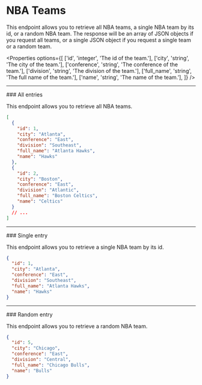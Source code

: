 
# NBA Teams

This endpoint allows you to retrieve all NBA teams, a single NBA team by its id, or a random NBA team. The response will be an array of JSON objects if you request all teams, or a single JSON object if you request a single team or a random team.

<Properties
  options={[
    ['id', 'integer', 'The id of the team.'],
    ['city', 'string', 'The city of the team.'],
    ['conference', 'string', 'The conference of the team.'],
    ['division', 'string', 'The division of the team.'],
    ['full_name', 'string', 'The full name of the team.'],
    ['name', 'string', 'The name of the team.'],
  ]}
/>

<Hr />
### All entries

<EndpointDetails path="/nba-teams" />

This endpoint allows you to retrieve all NBA teams.

```json filename="Response"
[
  {
    "id": 1,
    "city": "Atlanta",
    "conference": "East",
    "division": "Southeast",
    "full_name": "Atlanta Hawks",
    "name": "Hawks"
  },
  {
    "id": 2,
    "city": "Boston",
    "conference": "East",
    "division": "Atlantic",
    "full_name": "Boston Celtics",
    "name": "Celtics"
  }
  // ...
]
```

<Hr />
### Single entry

<EndpointDetails path="/nba-teams/<id>" />

This endpoint allows you to retrieve a single NBA team by its id.

```json filename="Response"
{
  "id": 1,
  "city": "Atlanta",
  "conference": "East",
  "division": "Southeast",
  "full_name": "Atlanta Hawks",
  "name": "Hawks"
}
```

<Hr />
### Random entry

<EndpointDetails path="/nba-teams/random" />

This endpoint allows you to retrieve a random NBA team.

```json filename="Response"
{
  "id": 5,
  "city": "Chicago",
  "conference": "East",
  "division": "Central",
  "full_name": "Chicago Bulls",
  "name": "Bulls"
}
```
